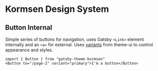 

<SEO title="Kormsen Design System" />

# Kormsen Design System


<Typography />
<Colors />



## Button Internal

Simple series of buttons for navigation, uses Gatsby `<Link>` element internally and an `<a>` for external. Uses [variants](https://theme-ui.com/guides/variants) from theme-ui to control appearance and styles.

```
import { Button } from "gatsby-theme-kormsen"
<Button to="/page-2" variant="primary">I'm a button</Button>
```

<p><ButtonInternal to="/page-2" text="Primary" variant="primary" /></p>

<p><ButtonInternal to="/page-2" text="Secondary" variant="secondary" /></p>

<p><ButtonInternal to="/page-2" text="Large" variant="large" /></p>
